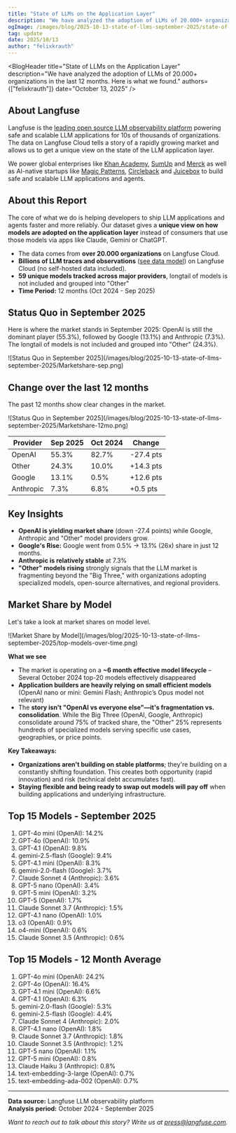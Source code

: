 ```yaml
---
title: "State of LLMs on the Application Layer"
description: "We have analyzed the adoption of LLMs of 20.000+ organizations in the last 12 months. Here is what we found."
ogImage: /images/blog/2025-10-13-state-of-llms-september-2025/state-of-llms-september-2025.png
tag: update
date: 2025/10/13
author: "felixkrauth"
---
```



<BlogHeader
  title="State of LLMs on the Application Layer"
  description="We have analyzed the adoption of LLMs of 20.000+ organizations in the last 12 months. Here is what we found."
  authors={["felixkrauth"]}
  date="October 13, 2025"
/>

## About Langfuse
Langfuse is the [leading open source LLM observability platform](/blog/2024-11-most-used-oss-llmops) powering safe and scalable LLM applications for 10s of thousands of organizations. The data on Langfuse Cloud tells a story of a rapidly growing market and allows us to get a unique view on the state of the LLM application layer. 

We power global enterprises like [Khan Academy](/customers/khan-academy), [SumUp](/customers/sumup) and [Merck](/customers/merckgroup) as well as AI-native startups like [Magic Patterns](/customers/magic-patterns), [Circleback](https://circleback.ai/) and [Juicebox](https://juicebox.ai/) to build safe and scalable LLM applications and agents.

## About this Report
The core of what we do is helping developers to ship LLM applications and agents faster and more reliably. Our dataset gives a **unique view on how models are adopted on the application layer** instead of consumers that use those models via apps like Claude, Gemini or ChatGPT.

- The data comes from **over 20.000 organizations** on Langfuse Cloud.
- **Billions of LLM traces and observations** ([see data model](/docs/observability/data-model)) on Langfuse Cloud (no self-hosted data included). 
- **59 unique models tracked across major providers**, longtail of models is not included and grouped into "Other"
- **Time Period:** 12 months (Oct 2024 - Sep 2025)



## Status Quo in September 2025

Here is where the market stands in September 2025: OpenAI is still the dominant player (55.3%), followed by Google (13.1%) and Anthropic (7.3%). The longtail of models is not included and grouped into "Other" (24.3%).

<Frame className="rounded-lg overflow-hidden">
![Status Quo in September 2025](/images/blog/2025-10-13-state-of-llms-september-2025/Marketshare-sep.png)
</Frame>

## Change over the last 12 months

The past 12 months show clear changes in the market. 

<Frame className="rounded-lg overflow-hidden">
![Status Quo in September 2025](/images/blog/2025-10-13-state-of-llms-september-2025/Marketshare-12mo.png)
</Frame>

| Provider | Sep 2025 | Oct 2024 | Change |
|----------|----------|----------|--------|
| OpenAI | 55.3% | 82.7% | -27.4 pts |
| Other | 24.3% | 10.0% | +14.3 pts |
| Google | 13.1% | 0.5% | +12.6 pts |
| Anthropic | 7.3% | 6.8% | +0.5 pts |

## Key Insights
- **OpenAI is yielding market share** (down -27.4 points) while Google, Anthropic and "Other" model providers grow.
- **Google's Rise:** Google went from 0.5% → 13.1% (26x) share in just 12 months.
- **Anthropic is relatively stable** at 7.3%
- **"Other" models rising** strongly signals that the LLM market is fragmenting beyond the "Big Three," with organizations adopting specialized models, open-source alternatives, and regional providers.


## Market Share by Model

Let's take a look at market shares on model level.

<Frame className="rounded-lg overflow-hidden">
![Market Share by Model](/images/blog/2025-10-13-state-of-llms-september-2025/top-models-over-time.png)
</Frame>

**What we see**
- The market is operating on a **~6 month effective model lifecycle** – Several October 2024 top-20 models effectively disappeared
- **Application builders are heavily relying on small efficient models** (OpenAI nano or mini: Gemini Flash; Anthropic’s Opus model not relevant) 
- The **story isn't "OpenAI vs everyone else"—it's fragmentation vs. consolidation**. While the Big Three (OpenAI, Google, Anthropic) consolidate around 75% of tracked share, the "Other" 25% represents hundreds of specialized models serving specific use cases, geographies, or price points.

**Key Takeaways:** 
- **Organizations aren't building on stable platforms**; they're building on a constantly shifting foundation. This creates both opportunity (rapid innovation) and risk (technical debt accumulates fast).
- **Staying flexible and being ready to swap out models will pay off** when building applications and underlying infrastructure. 


## Top 15 Models - September 2025

1. GPT-4o mini (OpenAI): 14.2%
2. GPT-4o (OpenAI): 10.9%
3. GPT-4.1 (OpenAI): 9.8%
4. gemini-2.5-flash (Google): 9.4%
5. GPT-4.1 mini (OpenAI): 8.3%
6. gemini-2.0-flash (Google): 3.7%
7. Claude Sonnet 4 (Anthropic): 3.6%
8. GPT-5 nano (OpenAI): 3.4%
9. GPT-5 mini (OpenAI): 3.2%
10. GPT-5 (OpenAI): 1.7%
11. Claude Sonnet 3.7 (Anthropic): 1.5%
12. GPT-4.1 nano (OpenAI): 1.0%
13. o3 (OpenAI): 0.9%
14. o4-mini (OpenAI): 0.6%
15. Claude Sonnet 3.5 (Anthropic): 0.6%

## Top 15 Models - 12 Month Average

1. GPT-4o mini (OpenAI): 24.2%
2. GPT-4o (OpenAI): 16.4%
3. GPT-4.1 mini (OpenAI): 6.6%
4. GPT-4.1 (OpenAI): 6.3%
5. gemini-2.0-flash (Google): 5.3%
6. gemini-2.5-flash (Google): 4.4%
7. Claude Sonnet 4 (Anthropic): 2.0%
8. GPT-4.1 nano (OpenAI): 1.8%
9. Claude Sonnet 3.7 (Anthropic): 1.8%
10. Claude Sonnet 3.5 (Anthropic): 1.2%
11. GPT-5 nano (OpenAI): 1.1%
12. GPT-5 mini (OpenAI): 0.8%
13. Claude Haiku 3 (Anthropic): 0.8%
14. text-embedding-3-large (OpenAI): 0.7%
15. text-embedding-ada-002 (OpenAI): 0.7%


---

**Data source:** Langfuse LLM observability platform  
**Analysis period:** October 2024 - September 2025

*Want to reach out to talk about this story? Write us at press@langfuse.com.*